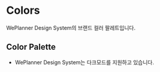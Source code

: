 

<Meta title="Design System/ColorPalette" />

# Colors

WePlanner Design System의 브랜드 컬러 팔레트입니다.

## Color Palette

- WePlanner Design System는 다크모드를 지원하고 있습니다.
